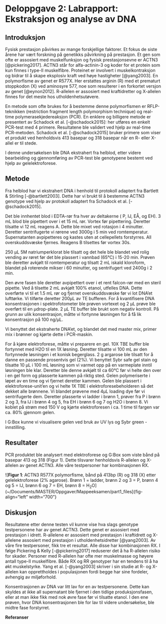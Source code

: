 
# Deloppgave 2: Labrapport: Ekstraksjon og analyse av DNA

## Introduksjon

Fysisk prestasjon påvirkes av mange forskjellige faktorer. Et fokus de
siste årene har vært forskning på genetikks påvirkning på prestasjon. Et
gen som ofte er assosiert med muskelfunksjon og fysisk prestasjonsevne
er ACTN3 [@pickering2017]. ACTN3 står for alfa-actinin-3 og koder for et
protein som kun finnes i type-II muskelfibre. Proteinet er involvert i
muskelkontraksjon og bidrar til å skape eksplosiv kraft ved høye
hastigheter [@yang2003]. En polymorfisme av genet er R577X. Her
erstattes arginin (R) med et prematurt stoppkodon (X) ved aminosyre 577,
noe som resulterer i en forkortet versjon av genet [@eynon2012].
R-allelen er assosiert med kraftidretter og X-allelen finnes for det
meste hos utholdenhetsutøvere.

En metode som ofte brukes for å bestemme denne polymorfismen er
RFLP-teknikken (restriction fragment length polymorphism technique) og
real-time polymerasekjedereaksjon (PCR). En enklere og billigere metode
er presentert av Schadock et al. [-@schadock2015]: her utføres en enkelt
PCR-test med 4 primere. Resultatene ble validert ved hjelp av real-time
PCR-metoden. Schadock et al. [-@schadock2015] bruker primere som viser
et produkt ved henholdsvis 413 basepar og 318 basepar når en R- eller
X-allel er til stede.

I denne undersøkelsen ble DNA ekstrahert fra helblod, etter videre
bearbeiding og gjennomføring av PCR-test ble genotypene bestemt ved
hjelp av gelelektroforese.

## Metode

Fra helblod har vi ekstrahert DNA i henhold til protokoll adaptert fra
Bartlett & Stirling [-@bartlett2003]. Dette har vi brukt til å bestemme
ACTN3 genotype ved hjelp av protokoll adaptert fra Schadock et al.
[-@schadock2015].

Det ble innhentet blod i EDTA-rør fra hver av deltakerne ( P, IJ, EÅ, og
EH). 3 mL blod ble pipettert over i et 15 mL rør. Vortex før
pipettering. Deretter tilsatte vi 12 mL reagens A. Dette ble mixet ved
rotasjon i 4 minutter. Deretter sentrifugerte vi rørene ved 3000g i 5
min ved romtemperatur. Supernatanten avpipetteres og kastes uten at
cellepellets forstyrres. All overskuddsvæske fjernes. Reagens B
tilsettes før vortex 30s.

250 µL 5M natriumperklorat ble tilsatt og det hele ble blandet ved rolig
vending av røret før det ble plassert i vannbad (65°C) i 15-20 min.
Prøven ble deretter avkjølt til romtemperatur og tilsatt 2 mL iskald
kloroform, blandet på roterende mikser i 60 minutter, og sentrifugert
ved 2400g i 2 min.

Den øvre fasen ble deretter avpipettert over i et rent falcon-rør med en
steril pipette. Ved å tilsette 2 mL avkjølt 100% etanol, utfelles DNA.
Dette overførte vi til et 1.5 mL rør og fjernet overskuddsvæske før vi
lot DNA'et lufttørke. Vi tilførte deretter 200µL av TE bufferen. For å
kvantifisere DNA konsentrasjonen i spektrofotometer ble prøven vortexet
og 2 µL prøve ble overført til en µdrop-plate. 2 µL TE buffer ble brukt
som negativ kontroll. På grunn av ulik konsentrasjon, måtte vi fortynne
løsningen for å få lik konsentrasjon på 100 ng/µL.

Vi benyttet det ekstraherte DNA'et, og blandet det med master mix,
primer mix i brønner og kjørte dette i PCR-maskin.

For å kjøre elektroforese, måtte vi preparere en gel. 10X TBE buffer ble
fortynnet med H2O til en 1X løsning. Deretter tilsatte vi 100 mL av den
fortynnede løsningen i et konisk begerglass. 2 g argarose ble tilsatt
for å danne en passende prosentvis gel (2%). Vi benyttet Sybr safe gel
stain og tilsatte 10 µL i 100 mL løsning som vi varmet opp på en
varmeplate inntil løsningen ble klar. Deretter ble denne avkjølt til ca
60°C før vi helte den over i en gel form og plasserte kammen på riktig
sted. Gelen polymeriserte i løpet av en time og vi fjernet deretter
kammen. Gelen ble plassert i elektroforese-unit'en og vi helte 1X TBE i
elektroforesebeholderen så det dekket alle brønnene. Vi blandet prøvene
med 4µL loading dye før vi sentrifugerte dem. Deretter plasserte vi
ladder i brønn 1, prøver fra P i brønn 2 og 3, fra IJ i brønn 4 og 5,
fra EH i brønn 6 og 7 og H2O i brønn 8. Vi koblet på strøm med 150 V og
kjørte elektroforesen i ca. 1 time til fargen var ca. 80% gjennom gelen.

I G:Box kunne vi visualisere gelen ved bruk av UV lys og Sybr green -
innstilling.

## Resultater

PCR produktet ble analysert med elektroforese og G:Box som viste bånd på
basepar 413 og 318 (Figur 1). Dette tilsvarer henholdsvis R-allelen og
X-allelen av genet ACTN3. Alle våre testpersoner har kombinasjonen RX.

![**Figur 1**: ACTN3 R577X polymorfisme, bånd på 413bp (R) og 318 (X)
etter gelelektroforese (2% agarose). Brønn 1 = ladder, brønn 2 og 3 = P,
brønn 4 og 5 = IJ, brønn 6 og 7 = EH, brønn 8 = H~2~O] (~/Documents/MASTER/Oppgaver/Mappeeksamen/part1_files]{fig-align="left" width="700"}

## Diskusjon

Resultatene etter denne testen vil kunne vise hva slags genotype
testpersonene har av genet ACTN3. Dette genet er assosiert med
prestasjon i idrett. R-allelene er assosiert med prestasjon i
kraftidrett og X-allelene assosiert med prestasjon i
utholdenhetsidretter [@yang2003]. Av våre fire testpersoner, fikk tre et
resultat. Alle disse har kombinasjonen RX. I følge Pickering & Kelly
[-@pickering2017] reduserer det å ha R-allelen risiko for skader.
Personer med R-allelen har ofte mer muskelmasse og høyere antall type-II
muskelfibre. Både RX og RR genotyper har en tendens til å ha økt
muskelstyrke. Yang et al. [-@yang2003] skriver i sin studie at R- og
X-allelen kan opprettholdes i populasjonen fordi begge har sine
fordeler, avhengig av miljøforhold.

Konsentrasjonen av DNA var litt lav for en av testpersonene. Dette kan
skyldes at ikke all supernatant ble fjernet i den tidlige
produksjonsfasen, eller at man ikke fikk med nok øvre fase før vi
tilsatte etanol. I den ene prøven, hvor DNA konsentrasjonen ble for lav
til videre undersøkelse, ble midtre fase forstyrret.

**Referanser**
